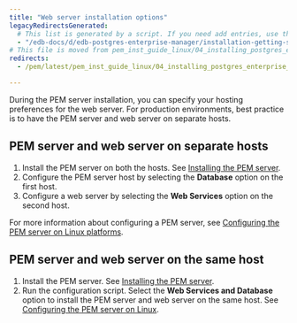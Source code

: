 ```yaml
---
title: "Web server installation options"
legacyRedirectsGenerated:
  # This list is generated by a script. If you need add entries, use the `legacyRedirects` key.
  - "/edb-docs/d/edb-postgres-enterprise-manager/installation-getting-started/linux-installation-guide/8.0/installing_pem_server_and_apache_web_server_preferences.html"
# This file is moved from pem_inst_guide_linux/04_installing_postgres_enterprise_manager
redirects:
  - /pem/latest/pem_inst_guide_linux/04_installing_postgres_enterprise_manager/02_installing_pem_server_and_apache_web_server_preferences/

---
```


During the PEM server installation, you can specify your hosting preferences for the web server. 
For production environments, best practice is to have the PEM server and web server on separate hosts.

##  PEM server and web server on separate hosts

1.  Install the PEM server on both the hosts. See [Installing the PEM server](../installing/).
2.  Configure the PEM server host by selecting the **Database** option on the first host. 
3.  Configure a web server by selecting the **Web Services** option on the second host.

For more information about configuring a PEM server, see [Configuring the PEM server on Linux platforms](../installing/configuring_the_pem_server_on_linux/).   
 
##  PEM server and web server on the same host

1.  Install the PEM server. See [Installing the PEM server](../installing/).
2.  Run the configuration script. Select the **Web Services and Database** option to install the PEM server and web server on the same host. See [Configuring the PEM server on Linux](../installing/configuring_the_pem_server_on_linux/).

